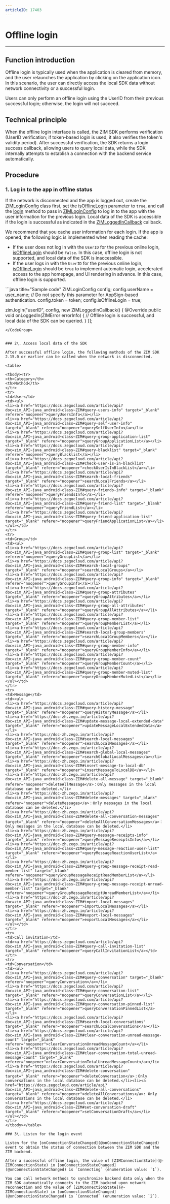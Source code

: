 ```yaml
---
articleID: 17403
---
```


# Offline login

- - -

## Function introduction

Offline login is typically used when the application is cleared from memory, and the user relaunches the application by clicking on the application icon. In this scenario, the user can directly access the local SDK data without network connectivity or a successful login.

<Note title="Note">

Users can only perform an offline login using the UserID from their previous successful login; otherwise, the login will not succeed.
</Note>

## Technical principle

When the offline login interface is called, the ZIM SDK performs verification (UserID verification; if token-based login is used, it also verifies the token's validity period). After successful verification, the SDK returns a login success callback, allowing users to query local data, while the SDK internally attempts to establish a connection with the backend service automatically.


## Procedure

### 1\. Log in to the app in offline status

If the network is disconnected and the app is logged out, create the [ZIMLoginConfig](@-ZIMLoginConfig) class first, set the [isOfflineLogin](@isOfflineLogin) parameter to `true`, and call the [login](@login) method to pass in [ZIMLoginConfig](@-ZIMLoginConfig) to log in to the app with the user information for the previous login. Local data of the SDK is accessible if the login is successful as indicated in the [ZIMLoggedInCallback](@-ZIMLoggedInCallback) callback.

<Note title="Note">
We recommend that you cache user information for each login. If the app is opened, the following logic is implemented when reading the cache:

- If the user does not log in with the `UserID` for the previous online login, [isOfflineLogin](@isOfflineLogin) should be `false`. In this case, offline login is not supported, and local data of the SDK is inaccessible.
- If the user logs in with the `UserID` for the previous online login, [isOfflineLogin](@isOfflineLogin) should be `true` to implement automatic login, accelerated access to the app homepage, and UI rendering in advance. In this case, offline login is supported.

</Note>

<CodeGroup>
```java title="Sample code"
ZIMLoginConfig config;
config.userName = user_name;
// Do not specify this parameter for AppSign-based authentication.
config.token = token;
config.isOfflineLogin = true;

zim.login("userID", config, new ZIMLoggedInCallback() {
     @Override
     public void onLoggedIn(ZIMError errorInfo) {
        // Offline login is successful, and local data of the SDK can be queried.
    }
}];
```
</CodeGroup>


### 2\. Access local data of the SDK

After successful offline login, the following methods of the ZIM SDK 2.15.0 or earlier can be called when the network is disconnected.

<table>

<tbody><tr>
<th>Category</th>
<th>Method</th>
</tr>
<tr>
<td>User</td>
<td><ul>
<li><a href="https://docs.zegocloud.com/article/api?doc=zim_API~java_android~class~ZIM#query-users-info" target="_blank" referer="noopener">queryUsersInfo</a></li>
<li><a href="https://docs.zegocloud.com/article/api?doc=zim_API~java_android~class~ZIM#query-self-user-info" target="_blank" referer="noopener">querySelfUserInfo</a></li>
<li><a href="https://docs.zegocloud.com/article/api?doc=zim_API~java_android~class~ZIM#query-group-application-list" target="_blank" referer="noopener">queryGroupApplicationList</a></li>
<li><a href="https://docs.zegocloud.com/article/api?doc=zim_API~java_android~class~ZIM#query-blacklist" target="_blank" referer="noopener">queryBlacklist</a></li>
<li><a href="https://docs.zegocloud.com/article/api?doc=zim_API~java_android~class~ZIM#check-user-is-in-blacklist" target="_blank" referer="noopener">checkUserIsInBlackList</a></li>
<li><a href="https://docs.zegocloud.com/article/api?doc=zim_API~java_android~class~ZIM#search-local-friends" target="_blank" referer="noopener">searchLocalFriends</a></li>
<li><a href="https://docs.zegocloud.com/article/api?doc=zim_API~java_android~class~ZIM#query-friends-info" target="_blank" referer="noopener">queryFriendsInfo</a></li>
<li><a href="https://docs.zegocloud.com/article/api?doc=zim_API~java_android~class~ZIM#query-friend-list" target="_blank" referer="noopener">queryFriendList</a></li>
<li><a href="https://docs.zegocloud.com/article/api?doc=zim_API~java_android~class~ZIM#query-friend-application-list" target="_blank" referer="noopener">queryFriendApplicationList</a></li>
</ul></td>
</tr>
<tr>
<td>Group</td>
<td><ul>
<li><a href="https://docs.zegocloud.com/article/api?doc=zim_API~java_android~class~ZIM#query-group-list" target="_blank" referer="noopener">queryGroupList</a></li>
<li><a href="https://docs.zegocloud.com/article/api?doc=zim_API~java_android~class~ZIM#search-local-groups" target="_blank" referer="noopener">searchLocalGroups</a></li>
<li><a href="https://docs.zegocloud.com/article/api?doc=zim_API~java_android~class~ZIM#query-group-info" target="_blank" referer="noopener">queryGroupInfo</a></li>
<li><a href="https://docs.zegocloud.com/article/api?doc=zim_API~java_android~class~ZIM#query-group-attributes" target="_blank" referer="noopener">queryGroupAttributes</a></li>
<li><a href="https://docs.zegocloud.com/article/api?doc=zim_API~java_android~class~ZIM#query-group-all-attributes" target="_blank" referer="noopener">queryGroupAllAttributes</a></li>
<li><a href="https://docs.zegocloud.com/article/api?doc=zim_API~java_android~class~ZIM#query-group-member-list" target="_blank" referer="noopener">queryGroupMemberList</a></li>
<li><a href="https://docs.zegocloud.com/article/api?doc=zim_API~java_android~class~ZIM#search-local-group-members" target="_blank" referer="noopener">searchLocalGroupMembers</a></li>
<li><a href="https://docs.zegocloud.com/article/api?doc=zim_API~java_android~class~ZIM#query-group-member-info" target="_blank" referer="noopener">queryGroupMemberInfo</a></li>
<li><a href="https://docs.zegocloud.com/article/api?doc=zim_API~java_android~class~ZIM#query-group-member-count" target="_blank" referer="noopener">queryGroupMemberCount</a></li>
<li><a href="https://docs.zegocloud.com/article/api?doc=zim_API~java_android~class~ZIM#query-group-member-muted-list" target="_blank" referer="noopener">queryGroupMemberMutedList</a></li>
</ul></td>
</tr>
<tr>
<td>Message</td>
<td><ul>
<li><a href="https://docs.zegocloud.com/article/api?doc=zim_API~java_android~class~ZIM#query-history-message" target="_blank" referer="noopener">queryHistoryMessage</a></li>
<li><a href="https://doc-zh.zego.im/article/api?doc=zim_API~java_android~class~ZIM#update-message-local-extended-data" target="_blank" referer="noopener">updateMessageLocalExtendedData</a></li>
<li><a href="https://doc-zh.zego.im/article/api?doc=zim_API~java_android~class~ZIM#search-local-messages" target="_blank" referer="noopener">searchLocalMessages</a></li>
<li><a href="https://doc-zh.zego.im/article/api?doc=zim_API~java_android~class~ZIM#search-global-local-messages" target="_blank" referer="noopener">searchGlobalLocalMessages</a></li>
<li><a href="https://doc-zh.zego.im/article/api?doc=zim_API~java_android~class~ZIM#insert-message-to-local-db" target="_blank" referer="noopener">insertMessageToLocalDB</a></li>
<li><a href="https://doc-zh.zego.im/article/api?doc=zim_API~java_android~class~ZIM#delete-all-message" target="_blank" referer="noopener">deleteAllMessage</a>：Only messages in the local database can be deleted.</li>
<li><a href="https://doc-zh.zego.im/article/api?doc=zim_API~java_android~class~ZIM#delete-messages" target="_blank" referer="noopener">deleteMessages</a>：Only messages in the local database can be deleted.</li>
<li><a href="https://doc-zh.zego.im/article/api?doc=zim_API~java_android~class~ZIM#delete-all-conversation-messages" target="_blank" referer="noopener">deleteAllConversationMessages</a>：Only messages in the local database can be deleted.</li>
<li><a href="https://doc-zh.zego.im/article/api?doc=zim_API~java_android~class~ZIM#query-message-receipts-info" target="_blank" referer="noopener">queryMessageReceiptsInfo</a></li>
<li><a href="https://doc-zh.zego.im/article/api?doc=zim_API~java_android~class~ZIM#query-message-reaction-user-list" target="_blank" referer="noopener">queryMessageReactionUserList</a></li>
<li><a href="https://doc-zh.zego.im/article/api?doc=zim_API~java_android~class~ZIM#query-group-message-receipt-read-member-list" target="_blank" referer="noopener">queryGroupMessageReceiptReadMemberList</a></li>
<li><a href="https://doc-zh.zego.im/article/api?doc=zim_API~java_android~class~ZIM#query-group-message-receipt-unread-member-list" target="_blank" referer="noopener">queryGroupMessageReceiptUnreadMemberList</a></li>
<li><a href="https://doc-zh.zego.im/article/api?doc=zim_API~java_android~class~ZIM#import-local-messages" target="_blank" referer="noopener">importLocalMessages</a></li>
<li><a href="https://doc-zh.zego.im/article/api?doc=zim_API~java_android~class~ZIM#export-local-messages" target="_blank" referer="noopener">exportLocalMessages</a></li>
</ul></td>
</tr>
<tr>
<td>Call invitation</td>
<td><a href="https://docs.zegocloud.com/article/api?doc=zim_API~java_android~class~ZIM#query-call-invitation-list" target="_blank" referer="noopener">queryCallInvitationList</a></td>
</tr>
<tr>
<td>Conversation</td>
<td><ul>
<li><a href="https://docs.zegocloud.com/article/api?doc=zim_API~java_android~class~ZIM#query-conversation" target="_blank" referer="noopener">queryConversation</a></li>
<li><a href="https://docs.zegocloud.com/article/api?doc=zim_API~java_android~class~ZIM#query-conversation-list" target="_blank" referer="noopener">queryConversationList</a></li>
<li><a href="https://docs.zegocloud.com/article/api?doc=zim_API~java_android~class~ZIM#query-conversation-pinned-list" target="_blank" referer="noopener">queryConversationPinnedList</a></li>
<li><a href="https://docs.zegocloud.com/article/api?doc=zim_API~java_android~class~ZIM#search-local-conversations" target="_blank" referer="noopener">searchLocalConversations</a></li>
<li><a href="https://docs.zegocloud.com/article/api?doc=zim_API~java_android~class~ZIM#clear-conversation-unread-message-count" target="_blank" referer="noopener">clearConversationUnreadMessageCount</a></li>
<li><a href="https://docs.zegocloud.com/article/api?doc=zim_API~java_android~class~ZIM#clear-conversation-total-unread-message-count" target="_blank" referer="noopener">clearConversationTotalUnreadMessageCount</a></li>
<li><a href="https://docs.zegocloud.com/article/api?doc=zim_API~java_android~class~ZIM#delete-conversation" target="_blank" referer="noopener">deleteConversation</a>：Only conversations in the local database can be deleted.</li><li><a href="https://docs.zegocloud.com/article/api?doc=zim_API~java_android~class~ZIM#delete-all-conversations" target="_blank" referer="noopener">deleteAllConversations</a>: Only conversations in the local database can be deleted.</li>
<li><a href="https://docs.zegocloud.com/article/api?doc=zim_API~java_android~class~ZIM#set-conversation-draft" target="_blank" referer="noopener">setConversationDraft</a></li>
</ul></td>
</tr>
</tbody></table>

### 3\. Listen for the login event

Listen for the [onConnectionStateChanged](@onConnectionStateChanged) event to obtain the status of connection between the ZIM SDK and the ZIM backend.

After a successful offline login, the value of [ZIMConnectionState](@-ZIMConnectionState) in [onConnectionStateChanged](@onConnectionStateChanged) is `Connecting` (enumeration value: `1`).

You can call network methods to synchronize backend data only when the ZIM SDK automatically connects to the ZIM backend upon network reconnection and the value of [ZIMConnectionState](@-ZIMConnectionState) in [onConnectionStateChanged](@onConnectionStateChanged) is `Connected` (enumeration value: `2`).
